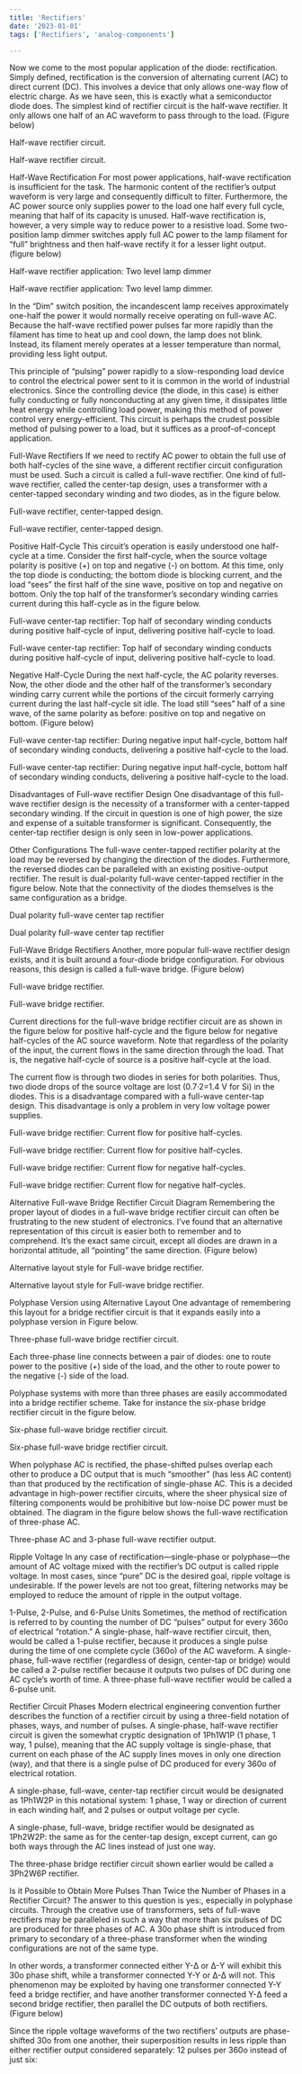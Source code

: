 ```yaml
---
title: 'Rectifiers'
date: '2023-01-01'
tags: ['Rectifiers', 'analog-components']

---
```


Now we come to the most popular application of the diode: rectification. Simply defined, rectification is the conversion of alternating current (AC) to direct current (DC). This involves a device that only allows one-way flow of electric charge. As we have seen, this is exactly what a semiconductor diode does. The simplest kind of rectifier circuit is the half-wave rectifier. It only allows one half of an AC waveform to pass through to the load. (Figure below)

Half-wave rectifier circuit.

Half-wave rectifier circuit.

Half-Wave Rectification
For most power applications, half-wave rectification is insufficient for the task. The harmonic content of the rectifier’s output waveform is very large and consequently difficult to filter. Furthermore, the AC power source only supplies power to the load one half every full cycle, meaning that half of its capacity is unused. Half-wave rectification is, however, a very simple way to reduce power to a resistive load. Some two-position lamp dimmer switches apply full AC power to the lamp filament for “full” brightness and then half-wave rectify it for a lesser light output. (figure below)

Half-wave rectifier application: Two level lamp dimmer

Half-wave rectifier application: Two level lamp dimmer.

In the “Dim” switch position, the incandescent lamp receives approximately one-half the power it would normally receive operating on full-wave AC. Because the half-wave rectified power pulses far more rapidly than the filament has time to heat up and cool down, the lamp does not blink. Instead, its filament merely operates at a lesser temperature than normal, providing less light output.

This principle of “pulsing” power rapidly to a slow-responding load device to control the electrical power sent to it is common in the world of industrial electronics. Since the controlling device (the diode, in this case) is either fully conducting or fully nonconducting at any given time, it dissipates little heat energy while controlling load power, making this method of power control very energy-efficient. This circuit is perhaps the crudest possible method of pulsing power to a load, but it suffices as a proof-of-concept application.

Full-Wave Rectifiers
If we need to rectify AC power to obtain the full use of both half-cycles of the sine wave, a different rectifier circuit configuration must be used. Such a circuit is called a full-wave rectifier. One kind of full-wave rectifier, called the center-tap design, uses a transformer with a center-tapped secondary winding and two diodes, as in the figure below.

Full-wave rectifier, center-tapped design.

Full-wave rectifier, center-tapped design.

Positive Half-Cycle
This circuit’s operation is easily understood one half-cycle at a time. Consider the first half-cycle, when the source voltage polarity is positive (+) on top and negative (-) on bottom. At this time, only the top diode is conducting; the bottom diode is blocking current, and the load “sees” the first half of the sine wave, positive on top and negative on bottom. Only the top half of the transformer’s secondary winding carries current during this half-cycle as in the figure below.

Full-wave center-tap rectifier: Top half of secondary winding conducts during positive half-cycle of input, delivering positive half-cycle to load.

Full-wave center-tap rectifier: Top half of secondary winding conducts during positive half-cycle of input, delivering positive half-cycle to load.

Negative Half-Cycle
During the next half-cycle, the AC polarity reverses. Now, the other diode and the other half of the transformer’s secondary winding carry current while the portions of the circuit formerly carrying current during the last half-cycle sit idle. The load still “sees” half of a sine wave, of the same polarity as before: positive on top and negative on bottom. (Figure below)

Full-wave center-tap rectifier: During negative input half-cycle, bottom half of secondary winding conducts, delivering a positive half-cycle to the load.

Full-wave center-tap rectifier: During negative input half-cycle, bottom half of secondary winding conducts, delivering a positive half-cycle to the load.

Disadvantages of Full-wave rectifier Design
One disadvantage of this full-wave rectifier design is the necessity of a transformer with a center-tapped secondary winding. If the circuit in question is one of high power, the size and expense of a suitable transformer is significant. Consequently, the center-tap rectifier design is only seen in low-power applications.

Other Configurations
The full-wave center-tapped rectifier polarity at the load may be reversed by changing the direction of the diodes. Furthermore, the reversed diodes can be paralleled with an existing positive-output rectifier. The result is dual-polarity full-wave center-tapped rectifier in the figure below. Note that the connectivity of the diodes themselves is the same configuration as a bridge.

Dual polarity full-wave center tap rectifier

Dual polarity full-wave center tap rectifier


Full-Wave Bridge Rectifiers
Another, more popular full-wave rectifier design exists, and it is built around a four-diode bridge configuration. For obvious reasons, this design is called a full-wave bridge. (Figure below)

Full-wave bridge rectifier.

Full-wave bridge rectifier.

Current directions for the full-wave bridge rectifier circuit are as shown in the figure below for positive half-cycle and the figure below for negative half-cycles of the AC source waveform. Note that regardless of the polarity of the input, the current flows in the same direction through the load. That is, the negative half-cycle of source is a positive half-cycle at the load.

The current flow is through two diodes in series for both polarities. Thus, two diode drops of the source voltage are lost (0.7·2=1.4 V for Si) in the diodes. This is a disadvantage compared with a full-wave center-tap design. This disadvantage is only a problem in very low voltage power supplies.

Full-wave bridge rectifier: Current flow for positive half-cycles.

Full-wave bridge rectifier: Current flow for positive half-cycles.

Full-wave bridge rectifier: Current flow for negative half-cycles.

Full-wave bridge rectifier: Current flow for negative half-cycles.

Alternative Full-wave Bridge Rectifier Circuit Diagram
Remembering the proper layout of diodes in a full-wave bridge rectifier circuit can often be frustrating to the new student of electronics. I’ve found that an alternative representation of this circuit is easier both to remember and to comprehend. It’s the exact same circuit, except all diodes are drawn in a horizontal attitude, all “pointing” the same direction. (Figure below)

Alternative layout style for Full-wave bridge rectifier.

Alternative layout style for Full-wave bridge rectifier.


Polyphase Version using Alternative Layout
One advantage of remembering this layout for a bridge rectifier circuit is that it expands easily into a polyphase version in Figure below.




Three-phase full-wave bridge rectifier circuit.

Each three-phase line connects between a pair of diodes: one to route power to the positive (+) side of the load, and the other to route power to the negative (-) side of the load.

Polyphase systems with more than three phases are easily accommodated into a bridge rectifier scheme. Take for instance the six-phase bridge rectifier circuit in the figure below.

Six-phase full-wave bridge rectifier circuit.

Six-phase full-wave bridge rectifier circuit.

When polyphase AC is rectified, the phase-shifted pulses overlap each other to produce a DC output that is much “smoother” (has less AC content) than that produced by the rectification of single-phase AC. This is a decided advantage in high-power rectifier circuits, where the sheer physical size of filtering components would be prohibitive but low-noise DC power must be obtained. The diagram in the figure below shows the full-wave rectification of three-phase AC.




Three-phase AC and 3-phase full-wave rectifier output.


Ripple Voltage
In any case of rectification—single-phase or polyphase—the amount of AC voltage mixed with the rectifier’s DC output is called ripple voltage. In most cases, since “pure” DC is the desired goal, ripple voltage is undesirable. If the power levels are not too great, filtering networks may be employed to reduce the amount of ripple in the output voltage.

1-Pulse, 2-Pulse, and 6-Pulse Units
Sometimes, the method of rectification is referred to by counting the number of DC “pulses” output for every 360o of electrical “rotation.” A single-phase, half-wave rectifier circuit, then, would be called a 1-pulse rectifier, because it produces a single pulse during the time of one complete cycle (360o) of the AC waveform. A single-phase, full-wave rectifier (regardless of design, center-tap or bridge) would be called a 2-pulse rectifier because it outputs two pulses of DC during one AC cycle’s worth of time. A three-phase full-wave rectifier would be called a 6-pulse unit.

Rectifier Circuit Phases
Modern electrical engineering convention further describes the function of a rectifier circuit by using a three-field notation of phases, ways, and number of pulses. A single-phase, half-wave rectifier circuit is given the somewhat cryptic designation of 1Ph1W1P (1 phase, 1 way, 1 pulse), meaning that the AC supply voltage is single-phase, that current on each phase of the AC supply lines moves in only one direction (way), and that there is a single pulse of DC produced for every 360o of electrical rotation.

A single-phase, full-wave, center-tap rectifier circuit would be designated as 1Ph1W2P in this notational system: 1 phase, 1 way or direction of current in each winding half, and 2 pulses or output voltage per cycle.

A single-phase, full-wave, bridge rectifier would be designated as 1Ph2W2P: the same as for the center-tap design, except current, can go both ways through the AC lines instead of just one way.

The three-phase bridge rectifier circuit shown earlier would be called a 3Ph2W6P rectifier.

Is it Possible to Obtain More Pulses Than Twice the Number of Phases in a Rectifier Circuit?
The answer to this question is yes:, especially in polyphase circuits. Through the creative use of transformers, sets of full-wave rectifiers may be paralleled in such a way that more than six pulses of DC are produced for three phases of AC. A 30o phase shift is introduced from primary to secondary of a three-phase transformer when the winding configurations are not of the same type.

In other words, a transformer connected either Y-Δ or Δ-Y will exhibit this 30o phase shift, while a transformer connected Y-Y or Δ-Δ will not. This phenomenon may be exploited by having one transformer connected Y-Y feed a bridge rectifier, and have another transformer connected Y-Δ feed a second bridge rectifier, then parallel the DC outputs of both rectifiers. (Figure below)

Since the ripple voltage waveforms of the two rectifiers’ outputs are phase-shifted 30o from one another, their superposition results in less ripple than either rectifier output considered separately: 12 pulses per 360o instead of just six:
